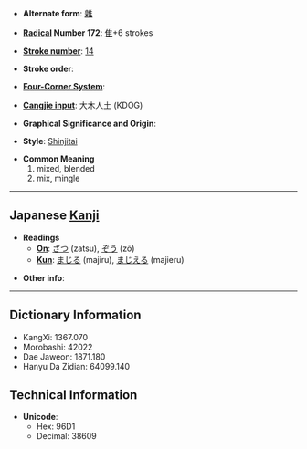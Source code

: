 * '''Alternate form''': [[雜]]

* '''[[Wiktionary:Chinese radical index| Radical]] Number 172''': [[Wiktionary:Chinese radical index 隹|隹]]+6 strokes

* '''[[Wiktionary:Chinese total strokes index|Stroke number]]''': [[Wiktionary:Chinese total strokes index 14|14]]

* '''Stroke order''': 

* '''[[Wiktionary:Chinese four corner index|Four-Corner System]]''': 

* '''[[Wiktionary:Chinese Cangjie index|Cangjie input]]''': 大木人土 (KDOG)

* '''Graphical Significance and Origin''': 

* '''Style''': [[Shinjitai]]

* '''Common Meaning'''
*#mixed, blended
*# mix, mingle

----

== Japanese [[Kanji]] ==

* '''Readings'''
** '''[[On]]''': [[ざつ]] (zatsu), [[ぞう]] (zō)
** '''[[Kun]]''': [[まじる]] (majiru), [[まじえる]] (majieru)

* '''Other info''':  

----

== Dictionary Information ==

* KangXi: 1367.070
* Morobashi: 42022
* Dae Jaweon: 1871.180
* Hanyu Da Zidian: 64099.140

== Technical Information ==

* '''Unicode''':
** Hex: 96D1
** Decimal: 38609